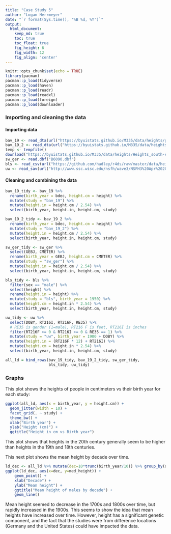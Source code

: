 ```yaml
---
title: "Case Study 5"
author: "Logan Herrmeyer"
date: "`r format(Sys.time(), '%B %d, %Y')`"
output:
  html_document:  
    keep_md: true
    toc: true
    toc_float: true
    fig_height: 6
    fig_width: 12
    fig_align: 'center'
---
```


```r
knitr::opts_chunk$set(echo = TRUE)
library(pacman)
pacman::p_load(tidyverse)
pacman::p_load(haven)
pacman::p_load(readr)
pacman::p_load(readxl)
pacman::p_load(foreign)
pacman::p_load(downloader)
```

<!-- ## Reading Notes -->

<!-- ## Case Study 5 -->

### Importing and cleaning the data

#### Importing data

```r
bav_19 <- read_dta(url("https://byuistats.github.io/M335/data/heights/germanconscr.dta"))
bav_19_2 <- read_dta(url("https://byuistats.github.io/M335/data/heights/germanprison.dta"))
temp <- tempfile()
download("https://byuistats.github.io/M335/data/heights/Heights_south-east.zip", temp)
sw_ger <- read.dbf("B6090.dbf")
bls <- read_csv(url("https://github.com/hadley/r4ds/raw/master/data/heights.csv"))
uw <- read_sav(url("http://www.ssc.wisc.edu/nsfh/wave3/NSFH3%20Apr%202005%20release/main05022005.sav"))

```

#### Cleaning and combining the data

```r
bav_19_tidy <- bav_19 %>% 
  rename(birth_year = bdec, height.cm = height) %>%
  mutate(study = "bav_19") %>%
  mutate(height.in = height.cm / 2.54) %>%
  select(birth_year, height.in, height.cm, study)

bav_19_2_tidy <- bav_19_2 %>%
  rename(birth_year = bdec, height.cm = height) %>%
  mutate(study = "bav_19_2") %>%
  mutate(height.in = height.cm / 2.54) %>%
  select(birth_year, height.in, height.cm, study)

sw_ger_tidy <- sw_ger %>%
  select(GEBJ, CMETER) %>%
  rename(birth_year = GEBJ, height.cm = CMETER) %>%
  mutate(study = "sw_ger") %>%
  mutate(height.in = height.cm / 2.54) %>%
  select(birth_year, height.in, height.cm, study)

bls_tidy <- bls %>%
  filter(sex == "male") %>%
  select(height) %>%
  rename(height.in = height) %>%
  mutate(study = "bls", birth_year = 1950) %>%
  mutate(height.cm = height.in * 2.54) %>%
  select(birth_year, height.in, height.cm, study)

uw_tidy <- uw %>%
  select(DOBY, RT216I, RT216F, RE35) %>%
  # RE35 is gender (1=male), RT216 F is feet, RT216I is inches
  filter(RT216F >= 0 & RT216I >= 0 & RE35 == 1) %>%
  mutate(study = "uw", birth_year = 1900 + DOBY) %>%
  mutate(height.in = (RT216F * 12) + RT216I) %>%
  mutate(height.cm = height.in * 2.54) %>%
  select(birth_year, height.in, height.cm, study)

all_ld = bind_rows(bav_19_tidy, bav_19_2_tidy, sw_ger_tidy,
                   bls_tidy, uw_tidy)
```

### Graphs

This plot shows the heights of people in centimeters vs their birth year for each study:

```r
ggplot(all_ld, aes(x = birth_year, y = height.cm)) +
  geom_jitter(width = 10) +
  facet_grid(. ~ study) +
  theme_bw() +
  xlab("Birth year") +
  ylab("Height (cm)") +
  ggtitle("Height in cm vs Birth year")
```

This plot shows that heights in the 20th century generally seem to be higher than heights in the 19th and 18th centuries.

This next plot shows the mean height by decade over time.

```r
ld_dec <- all_ld %>% mutate(dec=10*trunc(birth_year/10)) %>% group_by(dec) %>% summarise(med_height = mean(height.cm))
ggplot(ld_dec, aes(x=dec, y=med_height)) +
    geom_point() +
    xlab("Decade") +
    ylab("Mean height") +
    ggtitle("Mean height of males by decade") +
    geom_line()
```

Mean height seemed to decrease in the 1700s and 1800s over time, but rapidly increased in the 1900s. This seems to show the idea that mean heights have increased over time. However, height has a significant genetic component, and the fact that the studies were from difference locations (Germany and the United States) could have impacted the data.
